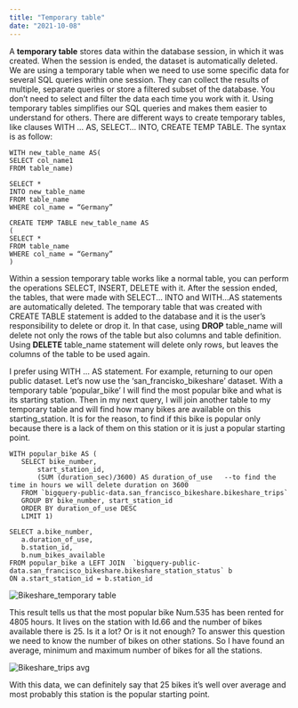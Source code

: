 ```yaml
---
title: "Temporary table"
date: "2021-10-08"
---
```


A **temporary table** stores data within the database session, in which it was created. When the session is ended, the dataset is automatically deleted. We are using a temporary table when we need to use some specific data for several SQL queries within one session. They can collect the results of multiple, separate queries or store a filtered subset of the database. You don’t need to select and filter the data each time you work with it. Using temporary tables simplifies our SQL queries and makes them easier to understand for others.
There are different ways to create temporary tables, like clauses WITH … AS, SELECT… INTO, CREATE TEMP TABLE.
The syntax is as follow:
 ```
WITH new_table_name AS(
SELECT col_name1
FROM table_name)

SELECT *
INTO new_table_name
FROM table_name
WHERE col_name = “Germany”

CREATE TEMP TABLE new_table_name AS
(
SELECT *
FROM table_name
WHERE col_name = “Germany”
)
```
Within a session temporary table works like a normal table, you can perform the operations SELECT, INSERT, DELETE with it. After the session ended, the tables, that were made with SELECT... INTO and WITH...AS statements are automatically deleted.
The temporary table that was created with CREATE TABLE statement is added to the database and it is the user’s responsibility to delete or drop it. In that case, using **DROP** table_name will delete not only the rows of the table but also columns and table definition. Using **DELETE** table_name statement will delete only rows, but leaves the columns of the table to be used again.

I prefer using WITH … AS statement.
For example, returning to our open public dataset. Let’s now use the  ‘san_francisko_bikeshare’ dataset. With a temporary table ‘popular_bike’ I will find the most popular bike and what is its starting station.  Then in my next query, I will join another table to my temporary table and will find how many bikes are available on this starting_station. It is for the reason, to find if this bike is popular only because there is a lack of them on this station or it is just a popular starting point.
```
WITH popular_bike AS (
   SELECT bike_number,
       start_station_id,
       (SUM (duration_sec)/3600) AS duration_of_use   --to find the time in hours we will delete duration on 3600
   FROM `bigquery-public-data.san_francisco_bikeshare.bikeshare_trips`
   GROUP BY bike_number, start_station_id
   ORDER BY duration_of_use DESC
   LIMIT 1)

SELECT a.bike_number,
   a.duration_of_use,
   b.station_id,
   b.num_bikes_available
FROM popular_bike a LEFT JOIN  `bigquery-public-data.san_francisco_bikeshare.bikeshare_station_status` b
ON a.start_station_id = b.station_id
```

![Bikeshare_temporary table](./imgs/sf_bikeshare_avg.png)

This result tells us that the most popular bike Num.535 has been rented for 4805 hours. It lives on the station with Id.66 and the number of bikes available there is 25. Is it a lot? Or is it not enough? To answer this question we need to know the number of bikes on other stations. So I have found an average, minimum and maximum number of bikes for all the stations.

![Bikeshare_trips avg](./imgs/sf_bikeshare_avg.png)

With this data, we can definitely say that 25 bikes it’s well over average and most probably this station is the popular starting point.
